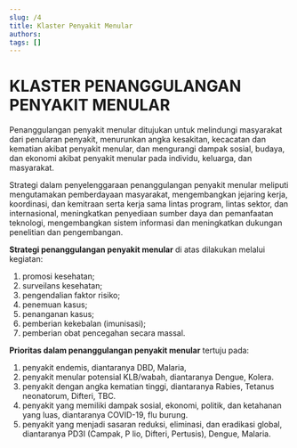 ```yaml
---
slug: /4
title: Klaster Penyakit Menular
authors: 
tags: []
---
```


# KLASTER PENANGGULANGAN PENYAKIT MENULAR

Penanggulangan penyakit menular ditujukan untuk melindungi masyarakat dari penularan penyakit, menurunkan angka kesakitan, kecacatan dan kematian akibat penyakit menular, dan mengurangi dampak sosial, budaya, dan ekonomi akibat penyakit menular pada individu, keluarga, dan masyarakat.

Strategi dalam penyelenggaraan penanggulangan penyakit menular meliputi mengutamakan pemberdayaan masyarakat, mengembangkan jejaring kerja, koordinasi, dan kemitraan serta kerja sama lintas program, lintas sektor, dan internasional, meningkatkan penyediaan sumber daya dan pemanfaatan teknologi, mengembangkan sistem informasi dan meningkatkan dukungan penelitian dan pengembangan. 

**Strategi penanggulangan penyakit menular** di atas dilakukan melalui kegiatan:
1. promosi kesehatan;
2. surveilans kesehatan;
3. pengendalian faktor risiko;
4. penemuan kasus;
5. penanganan kasus;
6. pemberian kekebalan (imunisasi);
7. pemberian obat pencegahan secara massal.

**Prioritas dalam penanggulangan penyakit menular** tertuju pada:
1. penyakit endemis, diantaranya DBD, Malaria,
2. penyakit menular potensial KLB/wabah, diantaranya Dengue, Kolera.
3. penyakit dengan angka kematian tinggi, diantaranya Rabies, Tetanus neonatorum, Difteri, TBC.
4. penyakit yang memiliki dampak sosial, ekonomi, politik, dan ketahanan yang luas, diantaranya COVID-19, flu burung.
5. penyakit yang menjadi sasaran reduksi, eliminasi, dan eradikasi global, diantaranya PD3I (Campak, P lio, Difteri, Pertusis), Dengue, Malaria.

<DocCardList/>

